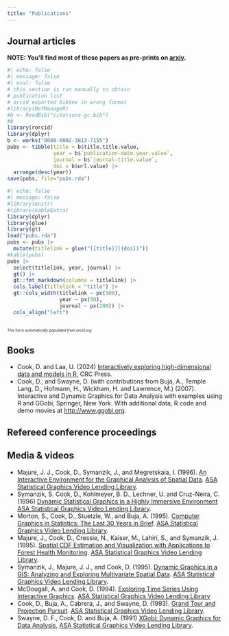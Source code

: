 ```yaml
---
title: "Publications"
---
```


## Journal articles

**NOTE: You'll find most of these papers as pre-prints on [arxiv](https://arxiv.org/search/?query=cook%2C+dianne&searchtype=all&source=header).**

```r
#| echo: false
#| message: false
#| eval: false
# this section is run manually to obtain
# publication list 
# orcid exported bibtex in wrong format
#library(RefManageR)
#b <- ReadBib("citations-gc.bib")
#b
library(rorcid)
library(dplyr)
b <- works("0000-0002-3813-7155")
pubs <- tibble(title = b$title.title.value, 
               year = b$`publication-date.year.value`,
               journal = b$`journal-title.value`,
               doi = b$url.value) |>
  arrange(desc(year))
save(pubs, file="pubs.rda")
```

```r
#| echo: false
#| message: false
#library(knitr)
#library(kableExtra)
library(dplyr)
library(glue)
library(gt)
load("pubs.rda")
pubs <- pubs |>
  mutate(titlelink = glue("[{title}]({doi})"))
#kable(pubs)
pubs |> 
  select(titlelink, year, journal) |>
  gt() |>
  gt::fmt_markdown(columns = titlelink) |>
  cols_label(titlelink = "title") |> 
  gt::cols_width(titlelink ~ px(500),
                 year ~ px(50),
                 journal ~ px(200)) |>
  cols_align("left")
  
```

::: {style="font-size: 60%"}
*This list is automatically populated from orcid.org*
:::

## Books 

- Cook, D. and Laa, U. (2024) [Interactively exploring high-dimensional data and models in R](https://dicook.github.io/mulgar_book/), CRC Press.
- Cook, D., and Swayne, D. (with contributions from Buja, A., Temple Lang, D., Hofmann, H., Wickham, H. and Lawrence, M.) (2007). Interactive and Dynamic Graphics for Data Analysis with examples using R and GGobi, Springer, New York. With additional data, R code and demo movies at [http://www.ggobi.org](http://www.ggobi.org).

## Refereed conference proceedings

## Media & videos

- Majure, J. J., Cook, D., Symanzik, J., and Megretskaia, I. (1996). [An Interactive Environment for the Graphical Analysis of Spatial Data](https://youtu.be/e_b8WAshYgA). [ASA Statistical Graphics Video Lending Library](https://community.amstat.org/jointscsg-section/media/videos).
- Symanzik, S. Cook, D., Kohlmeyer, B. D., Lechner, U. and  Cruz-Neira, C. (1996) [Dynamic Statistical Graphics in a Highly Immersive Environment](https://youtu.be/JX56EB7HKKo) [ASA Statistical Graphics Video Lending Library](https://community.amstat.org/jointscsg-section/media/videos).
- Morton, S., Cook, D., Stuetzle, W., and Buja, A. (1995). [Computer Graphics in Statistics: The Last 30 Years in Brief](https://youtu.be/osuuHDS9t6k). [ASA Statistical Graphics Video Lending Library](https://community.amstat.org/jointscsg-section/media/videos).
- Majure, J., Cook, D., Cressie, N., Kaiser, M., Lahiri, S., and Symanzik, J. (1995). [Spatial CDF Estimation and Visualization with Applications to Forest Health Monitoring](https://youtu.be/PvuN6xol8-c). [ASA Statistical Graphics Video Lending Library](https://community.amstat.org/jointscsg-section/media/videos).
- Symanzik, J., Majure, J. J., and Cook, D. (1995). [Dynamic Graphics in a GIS: Analyzing and Exploring Multivariate Spatial Data](https://youtu.be/RxWXcCx_bg0).  [ASA Statistical Graphics Video Lending Library](https://community.amstat.org/jointscsg-section/media/videos).
- McDougall, A. and Cook, D. (1994). [Exploring Time Series Using Interactive Graphics](https://youtu.be/ug7v7N3d148).  [ASA Statistical Graphics Video Lending Library](https://community.amstat.org/jointscsg-section/media/videos)
- Cook, D., Buja, A., Cabrera, J., and Swayne, D. (1993). [Grand Tour and Projection Pursuit](https://youtu.be/K4hq9ZMPpO8). [ASA Statistical Graphics Video Lending Library](https://community.amstat.org/jointscsg-section/media/videos).
- Swayne, D. F., Cook, D. and Buja, A. (1991) [XGobi: Dynamic Graphics for Data Analysis](https://youtu.be/n5i9RLCe1rQ), [ASA Statistical Graphics Video Lending Library](https://community.amstat.org/jointscsg-section/media/videos).